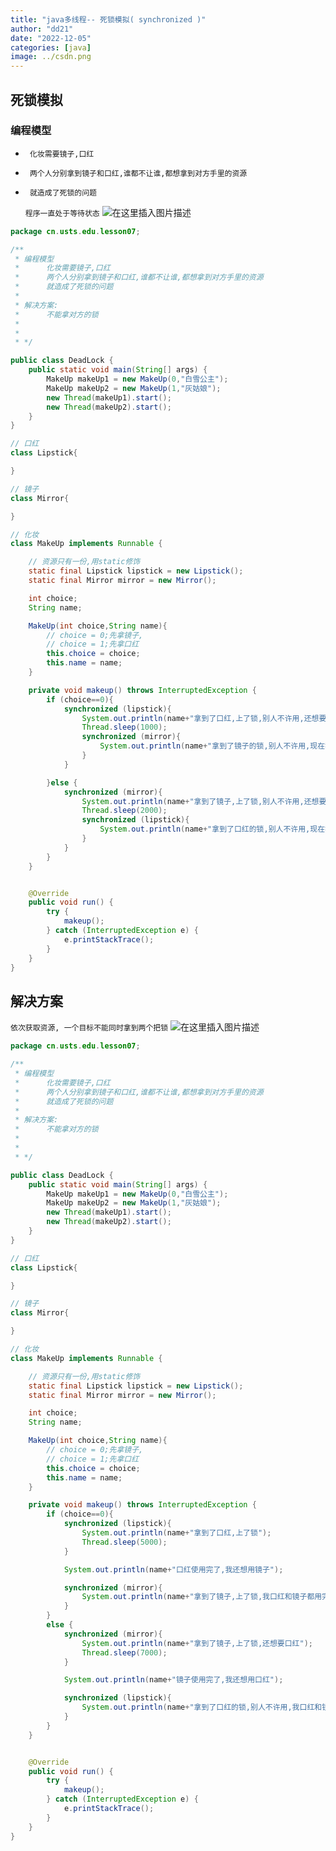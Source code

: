 ```yaml
---
title: "java多线程-- 死锁模拟( synchronized )"
author: "dd21"
date: "2022-12-05" 
categories: [java]
image: ../csdn.png
---
```



## 死锁模拟
### 编程模型
 *      化妆需要镜子,口红
 *      两个人分别拿到镜子和口红,谁都不让谁,都想拿到对方手里的资源
 *      就造成了死锁的问题
 `程序一直处于等待状态`
![在这里插入图片描述](https://img-blog.csdnimg.cn/83bebbf181e449528f07c73af6fcfe33.png?x-oss-process=image/watermark,type_ZHJvaWRzYW5zZmFsbGJhY2s,shadow_50,text_Q1NETiBA5aSn5q-beg==,size_20,color_FFFFFF,t_70,g_se,x_16)


```java
package cn.usts.edu.lesson07;

/**
 * 编程模型
 *      化妆需要镜子,口红
 *      两个人分别拿到镜子和口红,谁都不让谁,都想拿到对方手里的资源
 *      就造成了死锁的问题
 *
 * 解决方案:
 *      不能拿对方的锁
 *
 *
 * */

public class DeadLock {
    public static void main(String[] args) {
        MakeUp makeUp1 = new MakeUp(0,"白雪公主");
        MakeUp makeUp2 = new MakeUp(1,"灰姑娘");
        new Thread(makeUp1).start();
        new Thread(makeUp2).start();
    }
}

// 口红
class Lipstick{

}

// 镜子
class Mirror{

}

// 化妆
class MakeUp implements Runnable {

    // 资源只有一份,用static修饰
    static final Lipstick lipstick = new Lipstick();
    static final Mirror mirror = new Mirror();

    int choice;
    String name;

    MakeUp(int choice,String name){
        // choice = 0;先拿镜子,
        // choice = 1;先拿口红
        this.choice = choice;
        this.name = name;
    }

    private void makeup() throws InterruptedException {
        if (choice==0){
            synchronized (lipstick){
                System.out.println(name+"拿到了口红,上了锁,别人不许用,还想要镜子");
                Thread.sleep(1000);
                synchronized (mirror){
                    System.out.println(name+"拿到了镜子的锁,别人不许用,现在我都拿到,化完妆了");
                }
            }

        }else {
            synchronized (mirror){
                System.out.println(name+"拿到了镜子,上了锁,别人不许用,还想要口红");
                Thread.sleep(2000);
                synchronized (lipstick){
                    System.out.println(name+"拿到了口红的锁,别人不许用,现在我都拿到,化完妆了");
                }
            }
        }
    }


    @Override
    public void run() {
        try {
            makeup();
        } catch (InterruptedException e) {
            e.printStackTrace();
        }
    }
}

```
## 解决方案
`依次获取资源, 一个目标不能同时拿到两个把锁`
![在这里插入图片描述](https://img-blog.csdnimg.cn/fb0b32e57b9b4988889c412c63a35fe0.png?x-oss-process=image/watermark,type_ZHJvaWRzYW5zZmFsbGJhY2s,shadow_50,text_Q1NETiBA5aSn5q-beg==,size_20,color_FFFFFF,t_70,g_se,x_16)

```java
package cn.usts.edu.lesson07;

/**
 * 编程模型
 *      化妆需要镜子,口红
 *      两个人分别拿到镜子和口红,谁都不让谁,都想拿到对方手里的资源
 *      就造成了死锁的问题
 *
 * 解决方案:
 *      不能拿对方的锁
 *
 *
 * */

public class DeadLock {
    public static void main(String[] args) {
        MakeUp makeUp1 = new MakeUp(0,"白雪公主");
        MakeUp makeUp2 = new MakeUp(1,"灰姑娘");
        new Thread(makeUp1).start();
        new Thread(makeUp2).start();
    }
}

// 口红
class Lipstick{

}

// 镜子
class Mirror{

}

// 化妆
class MakeUp implements Runnable {

    // 资源只有一份,用static修饰
    static final Lipstick lipstick = new Lipstick();
    static final Mirror mirror = new Mirror();

    int choice;
    String name;

    MakeUp(int choice,String name){
        // choice = 0;先拿镜子,
        // choice = 1;先拿口红
        this.choice = choice;
        this.name = name;
    }

    private void makeup() throws InterruptedException {
        if (choice==0){
            synchronized (lipstick){
                System.out.println(name+"拿到了口红,上了锁");
                Thread.sleep(5000);
            }

            System.out.println(name+"口红使用完了,我还想用镜子");

            synchronized (mirror){
                System.out.println(name+"拿到了镜子,上了锁,我口红和镜子都用完了.化完妆了");
            }
        }
        else {
            synchronized (mirror){
                System.out.println(name+"拿到了镜子,上了锁,还想要口红");
                Thread.sleep(7000);
            }

            System.out.println(name+"镜子使用完了,我还想用口红");

            synchronized (lipstick){
                System.out.println(name+"拿到了口红的锁,别人不许用,我口红和镜子都用完了,化完妆了");
            }
        }
    }


    @Override
    public void run() {
        try {
            makeup();
        } catch (InterruptedException e) {
            e.printStackTrace();
        }
    }
}

```

